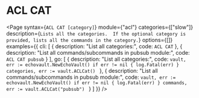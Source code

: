 # ACL CAT

<Page 
  syntax={`ACL CAT [category]`}
  module={"acl"}
  categories={["slow"]}
  description={`Lists all the categories. 
If the optional category is provided, lists all the commands in the category.`}
  options={[]}
  examples={{
    cli: [
      {
        description: "List all categories:",
        code: `ACL CAT`
      },
      {
        description: "List all commands/subcommands in pubsub module:",
        code: `ACL CAT pubsub`
      }
    ],
    go: [
      {
        description: "List all categories:",
        code: `vault, err := echovault.NewEchoVault()
if err != nil {
  log.Fatal(err)
}
categories, err := vault.ACLCat()
`
      },
      {
        description: "List all commands/subcommands in pubsub module:",
        code: `vault, err := echovault.NewEchoVault()
if err != nil {
  log.Fatal(err)
}
commands, err := vault.ACLCat("pubsub")
`
      }
    ]
  }}
/>